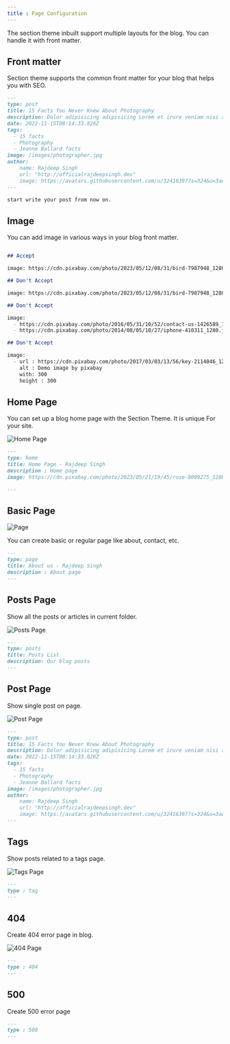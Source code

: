 ```yaml
---
title : Page Configuration
---
```


The section theme inbuilt support multiple layouts for the blog. You can handle it with front matter. 

## Front matter 
Section theme supports the common front matter for your blog that helps you with SEO.

```markdown  filename="new-post.mdx"
---
type: post
title: 15 Facts You Never Knew About Photography
description: Dolor adipisicing adipisicing Lorem et irure veniam nisi anim excepteur mollit occaecat eu.
date: 2022-11-15T08:14:33.826Z
tags:
  - 15 facts
  - Photography
  - Jeanne Ballard facts
image: /images/photographer.jpg
author: 
    name: Rajdeep Singh
    url: "http://officialrajdeepsingh.dev"
    image: https://avatars.githubusercontent.com/u/32416397?s=324&u=3ae103d5ff7b6bd219e5e1228afb102c10536fb9
---

start write your post from now on.
```

## Image

You can add image in various ways in your blog front matter.

```markdown {4,8,12-14,18-22} filename="image front matter example"

## Accept

image: https://cdn.pixabay.com/photo/2023/05/12/08/31/bird-7987948_1280.jpg

## Don't Accept  

image: https://cdn.pixabay.com/photo/2023/05/12/08/31/bird-7987948_1280.jpg https://cdn.pixabay.com/photo/2023/05/22/18/17/insect-8011258_1280.jpg

## Don't Accept 

image:
  - https://cdn.pixabay.com/photo/2016/05/31/10/52/contact-us-1426589_1280.png
  - https://cdn.pixabay.com/photo/2014/08/05/10/27/iphone-410311_1280.jpg

## Don't Accept 

image: 
  - url : https://cdn.pixabay.com/photo/2017/03/03/13/56/key-2114046_1280.jpg
    alt : Demo image by pixabay
    with: 300
    height : 300

```
## Home Page
You can set up a blog home page with the Section Theme. It is unique For your site. 

![Home Page](/Home.png "Home Page")


```markdown {2} filename="index.mdx"
---
type: home
title: Home Page - Rajdeep Singh
description : Home page 
image: https://cdn.pixabay.com/photo/2023/05/21/19/45/rose-8009275_1280.jpg

---
```

## Basic Page
![Page](/Page.png "Page")

You can create basic or regular page like about, contact, etc.

```markdown {2}  filename="about.mdx"
---
type: page
title: About us - Rajdeep Singh
description : About page
---

```

## Posts Page
Show all the posts or articles in current folder.

![Posts Page](/Posts.png "Posts Page")

```markdown {2} filename="index.mdx"
---
type: posts
title: Posts List
description: Our blog posts
---
```


## Post Page
Show single post on page.

![Post Page](/Post.png "Posts Page")

```markdown {2} filename="my-new-post.mdx"
---
type: post
title: 15 Facts You Never Knew About Photography
description: Dolor adipisicing adipisicing Lorem et irure veniam nisi anim excepteur mollit occaecat eu.
date: 2022-11-15T08:14:33.826Z
tags:
  - 15 facts
  - Photography
  - Jeanne Ballard facts
image: /images/photographer.jpg
author: 
    name: Rajdeep Singh
    url: "http://officialrajdeepsingh.dev"
    image: https://avatars.githubusercontent.com/u/32416397?s=324&u=3ae103d5ff7b6bd219e5e1228afb102c10536fb9
---
```

## Tags

Show posts related to a tags page.

![Tags Page](/Tags.png " Tags Page ")

```markdown {2} filename="tags/[slug].mdx"
---
type : tag
---
```
## 404
Create 404 error page in blog.

![404 Page](/404.png "404 Page")

```markdown {2} filename="404.mdx"
---
type : 404
---
```
## 500
Create 500 error page 
```markdown {2} filename="500.mdx"
---
type : 500
---
```


